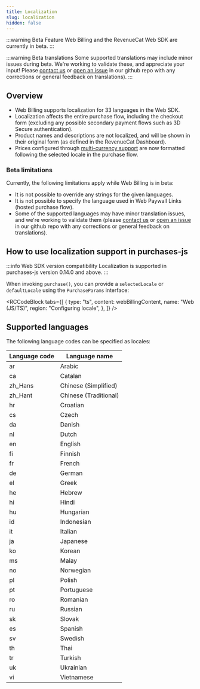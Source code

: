 ```yaml
---
title: Localization
slug: localization
hidden: false
---
```


:::warning Beta Feature
Web Billing and the RevenueCat Web SDK are currently in beta.
:::

:::warning Beta translations
Some supported translations may include minor issues during beta. We're working to validate these, and appreciate your input! Please [contact us](mailto:support%40revenuecat.com) or [open an issue](https://github.com/RevenueCat/purchases-js/issues) in our github repo with any corrections or general feedback on translations).
:::

## Overview

- Web Billing supports localization for 33 languages in the Web SDK.
- Localization affects the entire purchase flow, including the checkout form (excluding any possible secondary payment flows such as 3D Secure authentication).
- Product names and descriptions are not localized, and will be shown in their original form (as defined in the RevenueCat Dashboard).
- Prices configured through [multi-currency support](/web/web-billing/multi-currency-support/) are now formatted following the selected locale in the purchase flow.

### Beta limitations

Currently, the following limitations apply while Web Billing is in beta:

- It is not possible to override any strings for the given languages.
- It is not possible to specify the language used in Web Paywall Links (hosted purchase flow).
- Some of the supported languages may have minor translation issues, and we're working to validate them (please [contact us](mailto:support%40revenuecat.com) or [open an issue](https://github.com/RevenueCat/purchases-js/issues) in our github repo with any corrections or general feedback on translations).

## How to use localization support in purchases-js

:::info Web SDK version compatibility
Localization is supported in purchases-js version 0.14.0 and above.
:::

When invoking `purchase()`, you can provide a `selectedLocale` or `defaultLocale` using the `PurchaseParams` interface:


<RCCodeBlock
  tabs={[
    {
      type: "ts",
      content: webBillingContent,
      name: "Web (JS/TS)",
      region: "Configuring locale",
    },
  ]}
/>

## Supported languages

The following language codes can be specified as locales:

| Language code | Language name         |
| ------------- | --------------------- |
| ar            | Arabic                |
| ca            | Catalan               |
| zh_Hans       | Chinese (Simplified)  |
| zh_Hant       | Chinese (Traditional) |
| hr            | Croatian              |
| cs            | Czech                 |
| da            | Danish                |
| nl            | Dutch                 |
| en            | English               |
| fi            | Finnish               |
| fr            | French                |
| de            | German                |
| el            | Greek                 |
| he            | Hebrew                |
| hi            | Hindi                 |
| hu            | Hungarian             |
| id            | Indonesian            |
| it            | Italian               |
| ja            | Japanese              |
| ko            | Korean                |
| ms            | Malay                 |
| no            | Norwegian             |
| pl            | Polish                |
| pt            | Portuguese            |
| ro            | Romanian              |
| ru            | Russian               |
| sk            | Slovak                |
| es            | Spanish               |
| sv            | Swedish               |
| th            | Thai                  |
| tr            | Turkish               |
| uk            | Ukrainian             |
| vi            | Vietnamese            |
